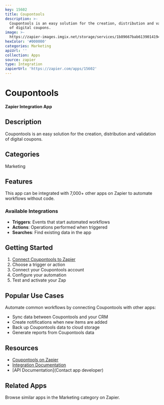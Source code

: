 ```yaml
---
key: 15602
title: Coupontools
description: >-
  Coupontools is an easy solution for the creation, distribution and validation
  of digital coupons.
image: >-
  https://zapier-images.imgix.net/storage/services/1b89667bab613901419459aa1531513f.png?auto=format%2Ccompress&ixlib=python-3.0.0&q=50
hexColor: '#000000'
categories: Marketing
apiUrl: ''
collection: Apps
source: zapier
type: Integration
zapierUrl: 'https://zapier.com/apps/15602'
---
```

# Coupontools

**Zapier Integration App**

## Description

Coupontools is an easy solution for the creation, distribution and validation of digital coupons.

## Categories

Marketing

## Features

This app can be integrated with 7,000+ other apps on Zapier to automate workflows without code.

### Available Integrations

- **Triggers**: Events that start automated workflows
- **Actions**: Operations performed when triggered
- **Searches**: Find existing data in the app

## Getting Started

1. [Connect Coupontools to Zapier](https://zapier.com/apps/15602)
2. Choose a trigger or action
3. Connect your Coupontools account
4. Configure your automation
5. Test and activate your Zap

## Popular Use Cases

Automate common workflows by connecting Coupontools with other apps:

- Sync data between Coupontools and your CRM
- Create notifications when new items are added
- Back up Coupontools data to cloud storage
- Generate reports from Coupontools data

## Resources

- [Coupontools on Zapier](https://zapier.com/apps/15602)
- [Integration Documentation](https://zapier.com/apps/15602/integrations)
- [API Documentation](Contact app developer)

## Related Apps

Browse similar apps in the Marketing category on Zapier.
